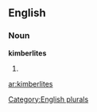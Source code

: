 ==English==

===Noun===
'''kimberlites'''

# {{plural of|[[kimberlite]]}}

[[Category:English plurals]]

[[ar:kimberlites]]